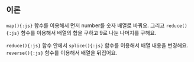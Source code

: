 
## 이론

`map(){:js}` 함수를 이용해서 먼저 number를 숫자 배열로 바꿔요. 그리고 `reduce(){:js}` 함수를 이용해서 배열의 합을 구하고 9로 나눈 나머지를 구해요.

`reduce(){:js}` 함수 안에서 `splice(){:js}` 함수를 이용해서 배열 내용을 변경해요. `reverse(){:js}` 함수를 이용해서 배열을 뒤집어요.

<Reduce />
<Splice />
<Slice />
